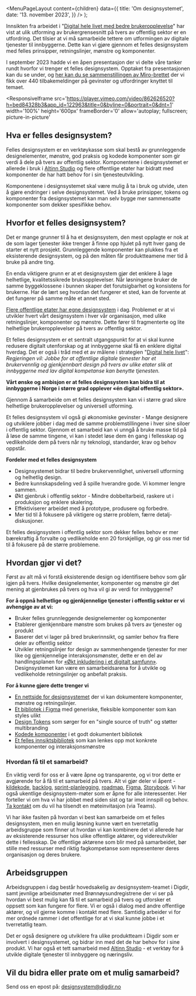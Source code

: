 
<Meta
  title='Om designsystemet'
  description='Beskrivelse'
/>

  <MenuPageLayout
    content={children}
    data={{
      title: 'Om designsystemet',
      date: '13. november 2023',
    }}
  />
);

Innsikten fra arbeidet i "[Digital hele livet med bedre brukeropplevelse](https://www.digdir.no/sammenhengende-tjenester/retningslinjer-brukeropplevelse-og-designsystem/4652)" har vist at ulik utforming av brukergrensesnitt på tvers av offentlig sektor er en utfordring. Det tilsier at vi må samarbeide tettere om utformingen av digitale tjenester til innbyggerne. Dette kan vi gjøre gjennom et felles designsystem med felles prinsipper, retningslinjer, mønstre og komponenter.

I september 2023 hadde vi en åpen presentasjon der vi delte våre tanker rundt hvorfor vi trenger et felles designsystem. Opptaket fra presentasjonen kan du se under, og [her kan du se sammenstillingen av Miro-brettet](https://miro.com/app/board/uXjVMnk1ZM4=/?share_link_id=239809330169) der vi fikk over 440 tilbakemeldinger på gevinster og utfordringer knyttet til temaet.

<ResponsiveIframe
  src='https://player.vimeo.com/video/862626520?h=bed84328b3&app_id=122963&title=0&byline=0&portrait=0&dnt=1'
  width='100%'
  height='600px'
  frameBorder='0'
  allow='autoplay; fullscreen; picture-in-picture'
></ResponsiveIframe>

## Hva er felles designsystem?

Felles designsystem er en verktøykasse som skal bestå av grunnleggende designelementer, mønstre, god praksis og kodede komponenter som gir verdi å dele på tvers av offentlig sektor. Komponentene i designsystemet er allerede i bruk i [Altinn Studio](https://altinn.studio/) og flere offentlige etater har bidratt med komponenter de har hatt behov for i sin tjenesteutvikling.

Komponentene i designsystemet skal være mulig å ta i bruk og utvide, uten å gjøre endringer i selve designsystemet. Ved å bruke prinsipper, tokens og komponenter fra designsystemet kan man selv bygge mer sammensatte komponenter som dekker spesifikke behov.

## Hvorfor et felles designsystem?

Det er mange grunner til å ha et designsystem, den mest opplagte er nok at de som lager tjenester ikke trenger å finne opp hjulet på nytt hver gang de starter et nytt prosjekt. Grunnleggende komponenter kan plukkes fra et eksisterende designsystem, og på den måten får produktteamene mer tid å bruke på andre ting.

En enda viktigere grunn er at et designsystem gjør det enklere å lage helhetlige, kvalitetssikrede bruksopplevelser. Når løsningene bruker de samme byggeklossene i bunnen skaper det forutsigbarhet og konsistens for brukerne. Har de lært seg hvordan det fungerer et sted, kan de forvente at det fungerer på samme måte et annet sted.

[Flere offentlige etater har egne designsystem](https://github.com/digdir/designsystem/wiki/Kartlegge-eksisterende-offentlige-designsystem) i dag. Problemet er at vi utvikler hvert vårt designsystem i hver vår organisasjon, med ulike retningslinjer, komponenter og mønstre. Dette fører til fragmenterte og lite helhetlige brukeropplevelser på tvers av offentlig sektor.

Et felles designsystem er et sentralt utgangspunkt for at vi skal kunne redusere digitalt utenforskap og at innbyggerne skal få en enklere digital hverdag. Det er også i tråd med et av målene i strategien "[Digital hele livet](https://www.regjeringen.no/contentassets/8f8751780e9749bfa8946526b51f10f4/digital-hele-livet.pdf)": _Regjeringen vil: Jobbe for at offentlige digitale tjenester har et brukervennlig og gjenkjennbart design på tvers av ulike etater slik at innbyggerne med lav digital kompetanse kan benytte tjenesten._

**Vårt ønske og ambisjon er at felles designsystem kan bidra til at innbyggerne i Norge i større grad opplever «én digital offentlig sektor».**

Gjennom å samarbeide om et felles designsystem kan vi i større grad sikre helhetlige brukeropplevelser og universell utforming.

Et felles designsystem vil også gi økonomiske gevinster - Mange designere og utviklere jobber i dag med de samme problemstillingene i hver sine siloer i offentlig sektor. Gjennom et samarbeid kan vi unngå å bruke masse tid på å løse de samme tingene, vi kan i stedet løse dem èn gang i fellesskap og vedlikeholde dem på tvers når ny teknologi, standarder, krav og behov oppstår.

**Fordeler med et felles designsystem**

- Designsystemet bidrar til bedre brukervennlighet, universell utforming og helhetlig design.
- Bedre kunnskapsdeling ved å spille hverandre gode. Vi kommer lengre sammen.
- Økt gjenbruk i offentlig sektor​ - Mindre dobbeltarbeid, raskere ut i produksjon og enklere skalering.
- Effektiviserer arbeidet med å prototype, produsere og forbedre.
- Mer tid til å fokusere på viktigere og større problem, færre detalj-diskusjoner.

Et felles designsystem i offentlig sektor som dekker felles behov er mer bærekraftig å forvalte og vedlikeholde enn 20 forskjellige, og gir oss mer tid til å fokusere på de større problemene.

## Hvordan gjør vi det?

Først av alt må vi forstå eksisterende design og identifisere behov som går igjen på tvers. Hvilke designelementer, komponenter og mønstre gir det mening at gjenbrukes på tvers og hva vil gi av verdi for innbyggerne?

**For å oppnå helhetlige og gjenkjennelige tjenester i offentlig sektor er vi avhengige av at vi:**

- Bruker felles grunnleggende designelementer og komponenter
- Etablerer gjenkjennbare mønstre som brukes på tvers av tjenester og produkt
- Baserer det vi lager på bred brukerinnsikt, og samler behov fra flere deler av offentlig sektor
- Utvikler retningslinjer for design av sammenhengende tjenester for mer like og gjenkjennelige interaksjonsmønster, dette er en del av handlingsplanen for [«Økt inkludering i et digitalt samfunn»](https://www.regjeringen.no/no/dokumenter/handlingsplan-for-auka-inkludering-i-eit-digitalt-samfunn/id2984233/). Designsystemet kan være en samarbeidsarena for å utvikle og vedlikeholde retningslinjer og anbefalt praksis.

**For å kunne gjøre dette trenger vi**

- [En nettside for designsystemet](https://designsystemet.no) der vi kan dokumentere komponenter, mønstre og retningslinjer.
- [Et bibliotek i Figma](https://www.figma.com/@designsystemet) med generiske, fleksible komponenter som kan styles ulikt
- [Design Tokens](/grunnleggende/designelementer/design-tokens) som sørger for en "single source of truth" og støtter multibranding
- [Kodede komponenter](https://storybook.designsystemet.no) i et godt dokumentert bibliotek
- [Et felles innsiktsbibliotek](https://github.com/digdir/innsiktsbibliotek) som kan lenkes opp mot konkrete komponenter og interaksjonsmønstre

### Hvordan få til et samarbeid?

En viktig verdi for oss er å være åpne og transparente, og vi tror dette er avgjørende for å få til et samarbeid på tvers. Alt vi gjør deler vi åpent - [kildekode](https://github.com/digdir/designsystem), [backlog](https://github.com/orgs/digdir/projects/3/views/1), [sprint-planlegging](https://github.com/orgs/digdir/projects/3/views/8), [roadmap](https://github.com/orgs/digdir/projects/3/views/1?pane=issue&itemId=19744450), [Figma](https://www.figma.com/file/vpM9dqqQPHqU6ogfKp5tlr/Felles-komponenter?node-id=6615%3A20148&t=rJYuezxREbfP1OVv-1), [Storybook](https://storybook.designsystemet.no). Vi har også ukentlige designsystem-møter som er åpne for alle interessenter. Her forteller vi om hva vi har jobbet med siden sist og tar imot innspill og behov. [Ta kontakt](mailto:designsystem@digdir.no) om du vil ha tilsendt en møteinvitasjon (via Teams).

Vi har ikke fasiten på hvordan vi best kan samarbeide om et felles designsystem, men en mulig løsning kunne vært en tverretatlig arbeidsgruppe som finner ut hvordan vi kan kombinere det vi allerede har av eksisterende ressurser hos ulike offentlige aktører, og videreutvikler dette i fellesskap. De offentlige aktørene som blir med på samarbeidet, bør stille med ressurser med riktig fagkompetanse som representerer deres organisasjon og deres brukere.

## Arbeidsgruppen

Arbeidsgruppen i dag består hovedsakelig av designsystem-teamet i Digdir, samt jevnlige arbeidsmøter med Brønnøysundregistrene der vi ser på hvordan vi best mulig kan få til et samarbeid på tvers og utforsker et oppsett som kan fungere for flere. Vi er også i dialog med andre offentlige aktører, og vil gjerne komme i kontakt med flere. Samtidig arbeider vi for mer ordnede rammer i det offentlige for at vi skal kunne jobbe i et tverretatlig team.

Det er også designere og utviklere fra ulike produktteam i Digdir som er involvert i designsystemet, og bidrar inn med det de har behov for i sine produkt. Vi har også et tett samarbeid med [Altinn Studio](https://altinn.studio/) - et verktøy for å utvikle digitale tjenester til innbyggere og næringsliv.

## Vil du bidra eller prate om et mulig samarbeid?

Send oss en epost på:
[designsystem@digdir.no](mailto:designsystem@digdir.no)
